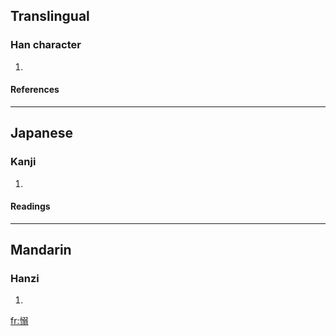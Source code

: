 ==Translingual==
===Han character===
{{Han char|rn=61|rad=心|as=10|sn=13|four=|canj=心弓一一 (PNMM)}}
# {{defn|Han|sort=心10}}
====References====
{{Han ref|kx=0396.340|dkj=11011|dj=0735.220|hdz=42339.130|uh=6135|ud=24885}}
----
==Japanese==
===Kanji===
{{ja-kanji|grade=|rs=心10}}
# {{defn|Japanese}} 
====Readings====
{{ja-readings|on=[[でき]] (deki), [[にゃく]] (nyaku)|kun=[[うれえるさま]] (ureerusama)}}
----
==Mandarin==
===Hanzi===
{{cmn-hanzi|pin=[[nì]] ([[ni4]])|wg=ni<sup>4</sup>}}
# {{defn|Mandarin}}

[[fr:愵]]
